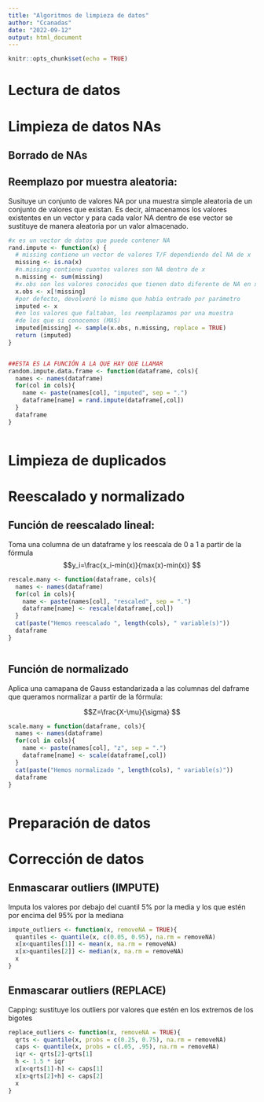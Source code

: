 ```yaml
---
title: "Algoritmos de limpieza de datos"
author: "Ccanadas"
date: "2022-09-12"
output: html_document
---
```


```r
knitr::opts_chunk$set(echo = TRUE)
```

# Lectura de datos


# Limpieza de datos NAs

## Borrado de NAs

## Reemplazo por muestra aleatoria:

Susituye un conjunto de valores NA por una muestra simple aleatoria de un conjunto de valores que existan.
Es decir, almacenamos los valores existentes en un vector y para cada valor NA dentro de ese vector se sustituye de manera aleatoria por un valor almacenado.

```r

#x es un vector de datos que puede contener NA
rand.impute <- function(x) {
  # missing contiene un vector de valores T/F dependiendo del NA de x
  missing <- is.na(x)
  #n.missing contiene cuantos valores son NA dentro de x
  n.missing <- sum(missing)
  #x.obs son los valores conocidos que tienen dato diferente de NA en x
  x.obs <- x[!missing]
  #por defecto, devolveré lo mismo que había entrado por parámetro
  imputed <- x
  #en los valores que faltaban, los reemplazamos por una muestra
  #de los que si conocemos (MAS)
  imputed[missing] <- sample(x.obs, n.missing, replace = TRUE)
  return (imputed)
}


##ESTA ES LA FUNCIÓN A LA QUE HAY QUE LLAMAR
random.impute.data.frame <- function(dataframe, cols){
  names <- names(dataframe)
  for(col in cols){
    name <- paste(names[col], "imputed", sep = ".")
    dataframe[name] = rand.impute(dataframe[,col])
  }
  dataframe
}



```


# Limpieza de duplicados


# Reescalado y normalizado

## Función de reescalado lineal:

Toma una columna de un dataframe y los reescala de 0 a 1 a partir de la fórmula
$$y_i=\frac{x_i-min(x)}{max(x)-min(x)} $$ 

```r

rescale.many <- function(dataframe, cols){
  names <- names(dataframe)
  for(col in cols){
    name <- paste(names[col], "rescaled", sep = ".")
    dataframe[name] <- rescale(dataframe[,col]) 
  }
  cat(paste("Hemos reescalado ", length(cols), " variable(s)"))
  dataframe
}



```


## Función de normalizado

Aplica una camapana de Gauss estandarizada a las columnas del daframe que queramos normalizar a partir de la fórmula:

$$Z=\frac{X-\mu}{\sigma} $$

```r

scale.many = function(dataframe, cols){
  names <- names(dataframe)
  for(col in cols){
    name <- paste(names[col], "z", sep = ".")
    dataframe[name] <- scale(dataframe[,col])
  }
  cat(paste("Hemos normalizado ", length(cols), " variable(s)"))
  dataframe
}



```

# Preparación de datos


# Corrección de datos

## Enmascarar outliers (IMPUTE)

Imputa los valores por debajo del cuantil 5% por la media y los que estén por encima del 95% por la mediana


```r


impute_outliers <- function(x, removeNA = TRUE){
  quantiles <- quantile(x, c(0.05, 0.95), na.rm = removeNA)
  x[x<quantiles[1]] <- mean(x, na.rm = removeNA)
  x[x>quantiles[2]] <- median(x, na.rm = removeNA)
  x
}

```

## Enmascarar outliers (REPLACE) 

Capping: sustituye los outliers por valores que estén en los extremos de los bigotes


```r


replace_outliers <- function(x, removeNA = TRUE){
  qrts <- quantile(x, probs = c(0.25, 0.75), na.rm = removeNA)
  caps <- quantile(x, probs = c(.05, .95), na.rm = removeNA)
  iqr <- qrts[2]-qrts[1]
  h <- 1.5 * iqr
  x[x<qrts[1]-h] <- caps[1]
  x[x>qrts[2]+h] <- caps[2]
  x
}


```






















